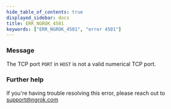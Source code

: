 ```yaml
---
hide_table_of_contents: true
displayed_sidebar: docs
title: ERR_NGROK_4501
keywords: ["ERR_NGROK_4501", "error 4501"]
---
```


### Message

The TCP port `PORT` in `HOST` is not a valid numerical TCP port.

### Further help

If you're having trouble resolving this error, please reach out to [support@ngrok.com](mailto:support@ngrok.com?subject=Help%20with%20ERR_NGROK_4501)

